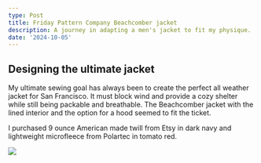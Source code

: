 ```yaml
---
type: Post
title: Friday Pattern Company Beachcomber jacket
description: A journey in adapting a men's jacket to fit my physique.
date: '2024-10-05'
---
```



## Designing the ultimate jacket

My ultimate sewing goal has always been to create the perfect all weather jacket for San Francisco. It must block wind and provide a cozy shelter while still being packable and breathable. The Beachcomber jacket with the lined interior and the option for a hood seemed to fit the ticket.



I purchased 9 ounce American made twill from Etsy in dark navy and lightweight microfleece from Polartec in tomato red.

![](/images/Screenshot%202025-02-14%20at%205.23.41%E2%80%AFPM.png)
